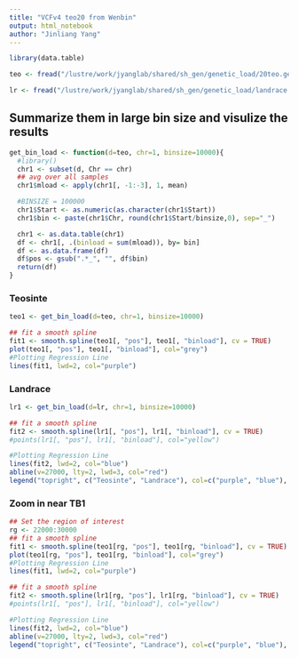 ```yaml
---
title: "VCFv4 teo20 from Wenbin"
output: html_notebook
author: "Jinliang Yang"
---
```




```r
library(data.table)

teo <- fread("/lustre/work/jyanglab/shared/sh_gen/genetic_load/20teo.genetic_load.txt", data.table=FALSE)

lr <- fread("/lustre/work/jyanglab/shared/sh_gen/genetic_load/landrace.genetic_load.txt", data.table=FALSE)

```



## Summarize them in large bin size and visulize the results

```r
get_bin_load <- function(d=teo, chr=1, binsize=10000){
  #library()
  chr1 <- subset(d, Chr == chr)
  ## avg over all samples
  chr1$mload <- apply(chr1[, -1:-3], 1, mean)

  #BINSIZE = 100000
  chr1$Start <- as.numeric(as.character(chr1$Start))
  chr1$bin <- paste(chr1$Chr, round(chr1$Start/binsize,0), sep="_")

  chr1 <- as.data.table(chr1)
  df <- chr1[, .(binload = sum(mload)), by= bin]
  df <- as.data.frame(df)
  df$pos <- gsub(".*_", "", df$bin)
  return(df)
}
```




### Teosinte

```r

teo1 <- get_bin_load(d=teo, chr=1, binsize=10000)

## fit a smooth spline
fit1 <- smooth.spline(teo1[, "pos"], teo1[, "binload"], cv = TRUE)
plot(teo1[, "pos"], teo1[, "binload"], col="grey")
#Plotting Regression Line
lines(fit1, lwd=2, col="purple")

```

### Landrace

```r
lr1 <- get_bin_load(d=lr, chr=1, binsize=10000)

## fit a smooth spline
fit2 <- smooth.spline(lr1[, "pos"], lr1[, "binload"], cv = TRUE)
#points(lr1[, "pos"], lr1[, "binload"], col="yellow")

#Plotting Regression Line
lines(fit2, lwd=2, col="blue")
abline(v=27000, lty=2, lwd=3, col="red")
legend("topright", c("Teosinte", "Landrace"), col=c("purple", "blue"), lwd=2)
```


### Zoom in near TB1


```r

## Set the region of interest
rg <- 22000:30000
## fit a smooth spline
fit1 <- smooth.spline(teo1[rg, "pos"], teo1[rg, "binload"], cv = TRUE)
plot(teo1[rg, "pos"], teo1[rg, "binload"], col="grey")
#Plotting Regression Line
lines(fit1, lwd=2, col="purple")

## fit a smooth spline
fit2 <- smooth.spline(lr1[rg, "pos"], lr1[rg, "binload"], cv = TRUE)
#points(lr1[, "pos"], lr1[, "binload"], col="yellow")

#Plotting Regression Line
lines(fit2, lwd=2, col="blue")
abline(v=27000, lty=2, lwd=3, col="red")
legend("topright", c("Teosinte", "Landrace"), col=c("purple", "blue"), lwd=2)

```


